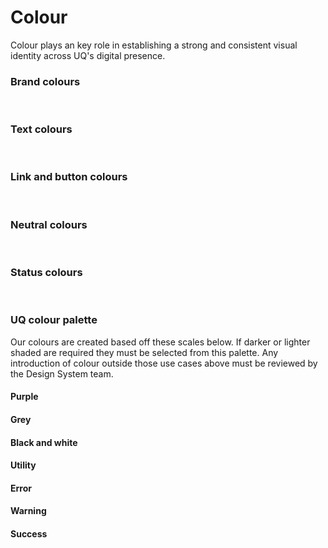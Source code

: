 
<Meta title="Core/Colour" />

# Colour

Colour plays an key role in establishing a strong and consistent visual identity across UQ's digital presence.

### Brand colours
<Story of={ColourStories.brand} />
<br />

### Text colours
<Story of={ColourStories.text} />
<br />

### Link and button colours
<Story of={ColourStories.link} />
<br />

### Neutral colours
<Story of={ColourStories.neutral} />
<br />

### Status colours
<Story of={ColourStories.status} />
<br />



### UQ colour palette

Our colours are created based off these scales below. If darker or lighter shaded are required they must be selected from this palette. Any introduction of colour outside those use cases above must be reviewed by the Design System team.

#### Purple
<Story of={ColourStories.purple} />

#### Grey
<Story of={ColourStories.grey} />

#### Black and white
<Story of={ColourStories.blackandwhite} />

#### Utility
<Story of={ColourStories.utility} />

#### Error
<Story of={ColourStories.error} />

#### Warning
<Story of={ColourStories.warning} />

#### Success
<Story of={ColourStories.success} />

